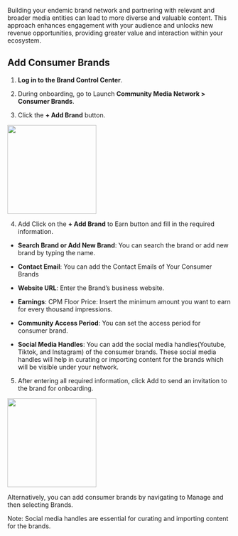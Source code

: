 Building your endemic brand network and partnering with relevant and broader media entities can lead to more diverse and valuable content. This approach enhances engagement with your audience and unlocks new revenue opportunities, providing greater value and interaction within your ecosystem.

## Add Consumer Brands

1.  **Log in to the Brand Control Center**.  
      
    
2.  During onboarding, go to Launch **Community Media Network  > Consumer Brands**.  
      
    
3.  Click the **+ Add Brand** button.  
      

<img height="200" src="/visual-aids/retail_media/build/connect_your_brand_network/Consumer Brands.jpg" />


4.  Add Click on the **+ Add Brand** to Earn button and fill in the required information.
    

-   **Search Brand or Add New Brand**: You can search the brand or add new brand by typing the name.
    
-   **Contact Email**: You can add the Contact Emails of Your Consumer Brands
    
-   **Website URL**: Enter the Brand’s business website.
    
-   **Earnings**: CPM Floor Price: Insert the minimum amount you want to earn for every thousand impressions.
    
-   **Community Access Period**: You can set the access period for consumer brand.
    
-   **Social Media Handles**: You can add the social media handles(Youtube, Tiktok, and Instagram) of the consumer brands. These social media handles will help in curating or importing content for the brands which will be visible under your network.  
      
    

5.  After entering all required information, click Add to send an invitation to the brand for onboarding.
   

<img height="200" src="/visual-aids/retail_media/build/connect_your_brand_network/Consumer Brands 2.jpg" />


Alternatively, you can add consumer brands by navigating to Manage and then selecting Brands.

Note: Social media handles are essential for curating and importing content for the brands.
